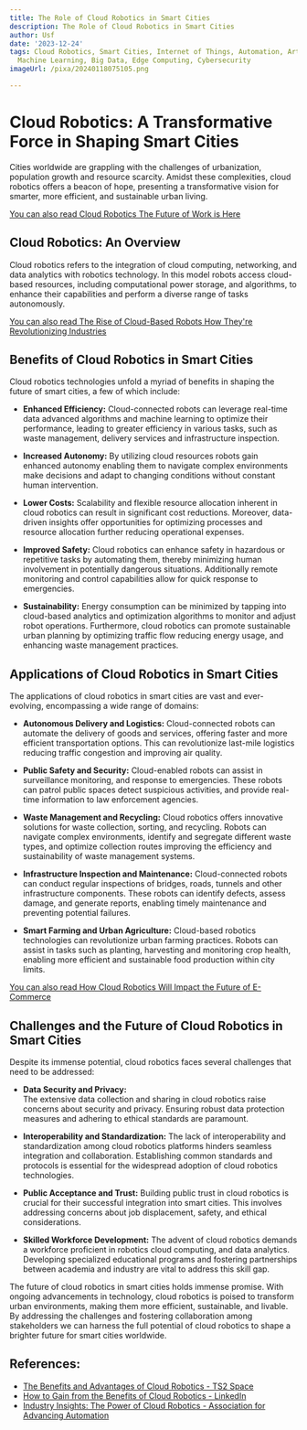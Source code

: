 ```yaml
---
title: The Role of Cloud Robotics in Smart Cities
description: The Role of Cloud Robotics in Smart Cities
author: Usf
date: '2023-12-24'
tags: Cloud Robotics, Smart Cities, Internet of Things, Automation, Artificial Intelligence,
  Machine Learning, Big Data, Edge Computing, Cybersecurity
imageUrl: /pixa/20240118075105.png

---
```

# **Cloud Robotics: A Transformative  Force  in Shaping Smart Cities**


Cities worldwide are grappling with the challenges of urbanization, population growth and resource scarcity. Amidst these complexities, cloud robotics offers a beacon of hope, presenting a transformative vision for smarter, more efficient,  and sustainable urban living. 

[You can also read Cloud Robotics The Future of Work is Here](Cloud%20Robotics%20The%20Future%20of%20Work%20is%20Here)


## **Cloud Robotics: An Overview**
Cloud robotics refers to the integration of cloud computing, networking, and data analytics with robotics technology.  In this model robots access cloud-based resources,  including computational power storage, and algorithms, to enhance their capabilities and perform a  diverse range of tasks autonomously.

[You can also read The Rise of Cloud-Based Robots How They're Revolutionizing  Industries](The%20Rise%20of%20Cloud-Based%20Robots%20How%20They%27re%20Revolutionizing%20Industries)


##  **Benefits of Cloud Robotics in Smart Cities**
Cloud  robotics  technologies unfold a myriad of benefits in shaping the future of smart cities, a few of which include:

- **Enhanced Efficiency:** 
Cloud-connected robots can  leverage real-time data  advanced algorithms and machine learning to optimize their  performance, leading to greater efficiency in  various tasks, such as  waste management, delivery services and  infrastructure inspection.

- **Increased Autonomy:** 
By utilizing cloud resources robots gain enhanced autonomy enabling  them to navigate complex environments make decisions  and adapt to changing conditions without constant human intervention.

- **Lower Costs:** 
Scalability and flexible resource allocation inherent  in cloud robotics  can result in significant cost reductions. Moreover, data-driven insights offer opportunities for optimizing processes and resource allocation further reducing operational expenses.

- **Improved Safety:** 
Cloud robotics can enhance  safety in hazardous or repetitive tasks by automating them, thereby minimizing human involvement in potentially dangerous situations.  Additionally remote monitoring and control capabilities  allow for quick response to emergencies.

- **Sustainability:** 
Energy  consumption can be minimized by tapping into cloud-based analytics and optimization algorithms to monitor and adjust robot  operations. Furthermore, cloud robotics can promote sustainable urban planning by optimizing traffic flow reducing energy usage, and enhancing waste management  practices.

## **Applications of Cloud Robotics in Smart Cities**
The  applications of cloud robotics in smart cities are  vast and ever-evolving,  encompassing a wide range of domains:

-  **Autonomous Delivery and Logistics:** 
Cloud-connected robots can automate the delivery of goods and services, offering faster and more efficient transportation options. This can revolutionize last-mile logistics reducing traffic congestion and improving air quality.

- **Public Safety and Security:** 
Cloud-enabled robots can  assist in surveillance monitoring, and response to emergencies.  These robots can patrol public spaces detect suspicious activities, and provide real-time  information to  law enforcement  agencies. 

- **Waste  Management and Recycling:** 
Cloud robotics offers innovative solutions for waste collection, sorting, and recycling. Robots can  navigate complex environments, identify and  segregate different waste types, and  optimize collection routes  improving the efficiency and sustainability of waste  management systems.

- **Infrastructure Inspection and Maintenance:** 
Cloud-connected robots can conduct regular inspections of bridges, roads, tunnels and other infrastructure components. These robots can identify defects, assess damage, and generate reports, enabling  timely maintenance and preventing potential failures.

- **Smart Farming and Urban Agriculture:** 
Cloud-based robotics technologies can revolutionize urban farming practices. Robots can assist in tasks such as  planting, harvesting and monitoring crop health, enabling more efficient and sustainable food production within city limits.

[You can also read How Cloud  Robotics Will Impact the  Future of E-Commerce](How%20Cloud%20Robotics%20Will%20Impact%20the%20Future%20of%20E-Commerce)


##  **Challenges and the Future of Cloud Robotics in Smart Cities**  
Despite its immense potential, cloud robotics faces several challenges  that need  to be addressed:

- **Data Security and Privacy:**  
The extensive data collection and sharing in cloud robotics raise concerns about security  and  privacy. Ensuring robust data protection  measures and adhering to ethical standards are paramount.

- **Interoperability and  Standardization:** 
The lack  of interoperability and standardization among cloud robotics platforms hinders seamless integration and  collaboration. Establishing common standards and protocols is essential for the widespread adoption of cloud  robotics technologies.

- **Public Acceptance and  Trust:** 
Building public trust in cloud robotics is crucial  for their successful integration into  smart cities. This involves addressing concerns about job  displacement, safety, and ethical considerations.

- **Skilled Workforce Development:** 
The advent of cloud robotics demands a  workforce proficient in robotics cloud computing, and data analytics. Developing specialized educational programs  and fostering partnerships between academia  and industry are vital to  address  this skill  gap.

The future of cloud robotics in smart  cities holds immense promise. With ongoing advancements in technology, cloud robotics is poised to transform urban environments, making them more efficient, sustainable, and livable. By addressing the challenges and fostering collaboration among stakeholders  we can harness the  full potential of  cloud robotics to shape a brighter future for  smart cities worldwide.

## References:
- [The Benefits and Advantages of Cloud Robotics - TS2 Space](https://ts2.space/en/the-benefits-and-advantages-of-cloud-robotics/)
- [How to Gain from the Benefits of Cloud Robotics - LinkedIn](https://www.linkedin.com/pulse/how-gain-from-benefits-cloud-robotics-tom-ryden)
- [Industry Insights: The Power of Cloud Robotics - Association for Advancing Automation](https://www.automate.org/industry-insights/the-power-of-cloud-robotics)
